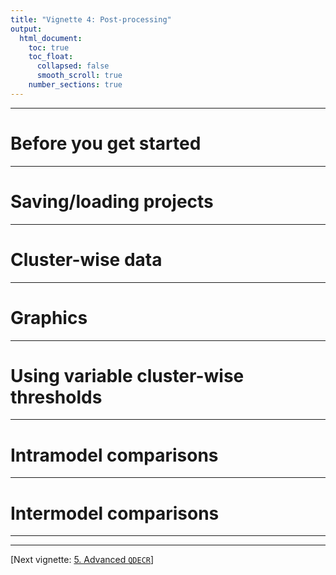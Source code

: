 ```yaml
---
title: "Vignette 4: Post-processing"
output: 
  html_document:
    toc: true
    toc_float:
      collapsed: false
      smooth_scroll: true
    number_sections: true
---
```


---

# Before you get started

---

# Saving/loading projects

---

# Cluster-wise data

---

# Graphics

--- 

# Using variable cluster-wise thresholds

---

# Intramodel comparisons

---

# Intermodel comparisons

---

---

[Next vignette: [5. Advanced `QDECR`](05-advanced-qdecr.html)]